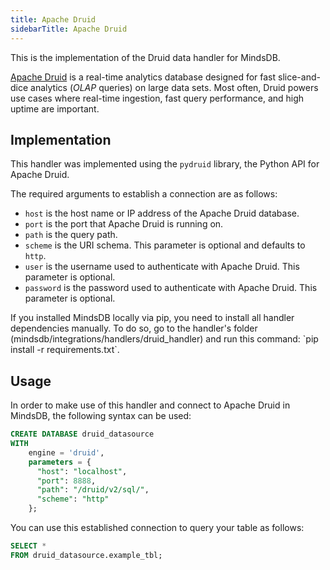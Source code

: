 ```yaml
---
title: Apache Druid
sidebarTitle: Apache Druid
---
```


This is the implementation of the Druid data handler for MindsDB.

[Apache Druid](https://druid.apache.org/docs/latest/design) is a real-time analytics database designed for fast slice-and-dice analytics (_OLAP_ queries) on large data sets. Most often, Druid powers use cases where real-time ingestion, fast query performance, and high uptime are important.

## Implementation

This handler was implemented using the `pydruid` library, the Python API for Apache Druid.

The required arguments to establish a connection are as follows:

* `host` is the host name or IP address of the Apache Druid database.
* `port` is the port that Apache Druid is running on.
* `path` is the query path.
* `scheme` is the URI schema. This parameter is optional and defaults to `http`.
* `user` is the username used to authenticate with Apache Druid. This parameter is optional.
* `password` is the password used to authenticate with Apache Druid. This parameter is optional.

<Tip>
If you installed MindsDB locally via pip, you need to install all handler dependencies manually. To do so, go to the handler's folder (mindsdb/integrations/handlers/druid_handler) and run this command: `pip install -r requirements.txt`.
</Tip>

## Usage

In order to make use of this handler and connect to Apache Druid in MindsDB, the following syntax can be used:

```sql
CREATE DATABASE druid_datasource
WITH
    engine = 'druid',
    parameters = {
      "host": "localhost",
      "port": 8888,
      "path": "/druid/v2/sql/",
      "scheme": "http"
    };
```

You can use this established connection to query your table as follows:

```sql
SELECT *
FROM druid_datasource.example_tbl;
```
